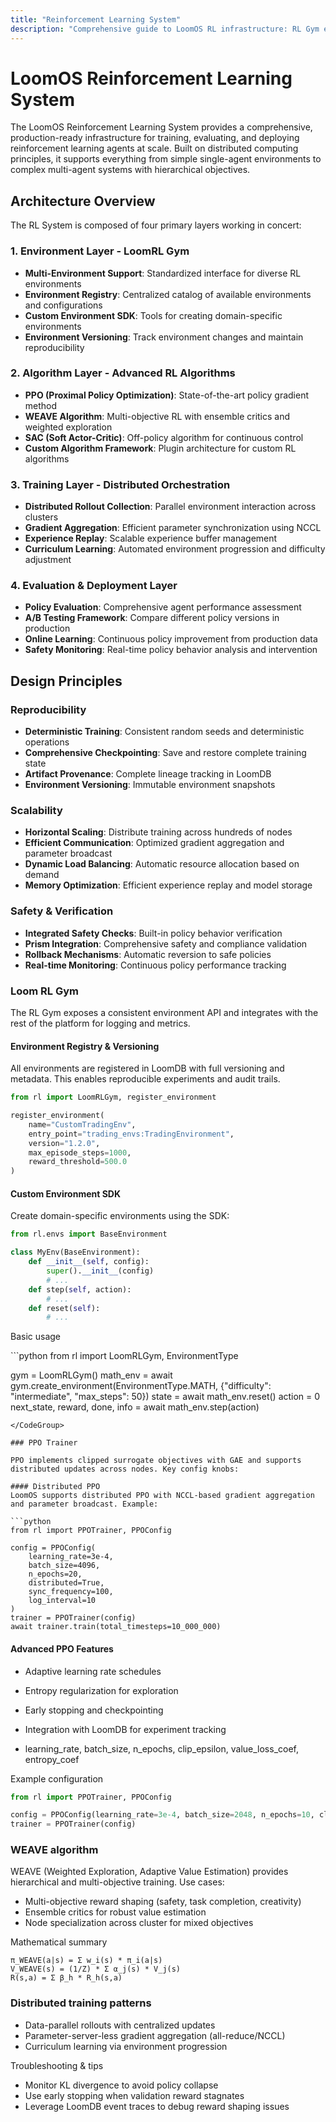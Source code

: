```yaml
---
title: "Reinforcement Learning System"
description: "Comprehensive guide to LoomOS RL infrastructure: RL Gym environments, PPO/WEAVE algorithms, distributed training, and advanced RL techniques."
---
```


# LoomOS Reinforcement Learning System

The LoomOS Reinforcement Learning System provides a comprehensive, production-ready infrastructure for training, evaluating, and deploying reinforcement learning agents at scale. Built on distributed computing principles, it supports everything from simple single-agent environments to complex multi-agent systems with hierarchical objectives.

## Architecture Overview

The RL System is composed of four primary layers working in concert:

### 1. Environment Layer - LoomRL Gym
- **Multi-Environment Support**: Standardized interface for diverse RL environments
- **Environment Registry**: Centralized catalog of available environments and configurations
- **Custom Environment SDK**: Tools for creating domain-specific environments
- **Environment Versioning**: Track environment changes and maintain reproducibility

### 2. Algorithm Layer - Advanced RL Algorithms
- **PPO (Proximal Policy Optimization)**: State-of-the-art policy gradient method
- **WEAVE Algorithm**: Multi-objective RL with ensemble critics and weighted exploration
- **SAC (Soft Actor-Critic)**: Off-policy algorithm for continuous control
- **Custom Algorithm Framework**: Plugin architecture for custom RL algorithms

### 3. Training Layer - Distributed Orchestration
- **Distributed Rollout Collection**: Parallel environment interaction across clusters
- **Gradient Aggregation**: Efficient parameter synchronization using NCCL
- **Experience Replay**: Scalable experience buffer management
- **Curriculum Learning**: Automated environment progression and difficulty adjustment

### 4. Evaluation & Deployment Layer
- **Policy Evaluation**: Comprehensive agent performance assessment
- **A/B Testing Framework**: Compare different policy versions in production
- **Online Learning**: Continuous policy improvement from production data
- **Safety Monitoring**: Real-time policy behavior analysis and intervention

## Design Principles

### Reproducibility
- **Deterministic Training**: Consistent random seeds and deterministic operations
- **Comprehensive Checkpointing**: Save and restore complete training state
- **Artifact Provenance**: Complete lineage tracking in LoomDB
- **Environment Versioning**: Immutable environment snapshots

### Scalability
- **Horizontal Scaling**: Distribute training across hundreds of nodes
- **Efficient Communication**: Optimized gradient aggregation and parameter broadcast
- **Dynamic Load Balancing**: Automatic resource allocation based on demand
- **Memory Optimization**: Efficient experience replay and model storage

### Safety & Verification
- **Integrated Safety Checks**: Built-in policy behavior verification
- **Prism Integration**: Comprehensive safety and compliance validation
- **Rollback Mechanisms**: Automatic reversion to safe policies
- **Real-time Monitoring**: Continuous policy performance tracking

### Loom RL Gym

The RL Gym exposes a consistent environment API and integrates with the rest of the platform for logging and metrics.

#### Environment Registry & Versioning
All environments are registered in LoomDB with full versioning and metadata. This enables reproducible experiments and audit trails.

```python
from rl import LoomRLGym, register_environment

register_environment(
	name="CustomTradingEnv",
	entry_point="trading_envs:TradingEnvironment",
	version="1.2.0",
	max_episode_steps=1000,
	reward_threshold=500.0
)
```

#### Custom Environment SDK
Create domain-specific environments using the SDK:

```python
from rl.envs import BaseEnvironment

class MyEnv(BaseEnvironment):
	def __init__(self, config):
		super().__init__(config)
		# ...
	def step(self, action):
		# ...
	def reset(self):
		# ...
```

Basic usage

<CodeGroup>
```python
from rl import LoomRLGym, EnvironmentType

gym = LoomRLGym()
math_env = await gym.create_environment(EnvironmentType.MATH, {"difficulty": "intermediate", "max_steps": 50})
state = await math_env.reset()
action = 0
next_state, reward, done, info = await math_env.step(action)
```
</CodeGroup>

### PPO Trainer

PPO implements clipped surrogate objectives with GAE and supports distributed updates across nodes. Key config knobs:

#### Distributed PPO
LoomOS supports distributed PPO with NCCL-based gradient aggregation and parameter broadcast. Example:

```python
from rl import PPOTrainer, PPOConfig

config = PPOConfig(
	learning_rate=3e-4,
	batch_size=4096,
	n_epochs=20,
	distributed=True,
	sync_frequency=100,
	log_interval=10
)
trainer = PPOTrainer(config)
await trainer.train(total_timesteps=10_000_000)
```

#### Advanced PPO Features
- Adaptive learning rate schedules
- Entropy regularization for exploration
- Early stopping and checkpointing
- Integration with LoomDB for experiment tracking

- learning_rate, batch_size, n_epochs, clip_epsilon, value_loss_coef, entropy_coef

Example configuration

```python
from rl import PPOTrainer, PPOConfig

config = PPOConfig(learning_rate=3e-4, batch_size=2048, n_epochs=10, clip_epsilon=0.2)
trainer = PPOTrainer(config)
```

### WEAVE algorithm

WEAVE (Weighted Exploration, Adaptive Value Estimation) provides hierarchical and multi-objective training. Use cases:

- Multi-objective reward shaping (safety, task completion, creativity)
- Ensemble critics for robust value estimation
- Node specialization across cluster for mixed objectives

Mathematical summary

```
π_WEAVE(a|s) = Σ w_i(s) * π_i(a|s)
V_WEAVE(s) = (1/Z) * Σ α_j(s) * V_j(s)
R(s,a) = Σ β_h * R_h(s,a)
```

### Distributed training patterns

- Data-parallel rollouts with centralized updates
- Parameter-server-less gradient aggregation (all-reduce/NCCL)
- Curriculum learning via environment progression

Troubleshooting & tips

- Monitor KL divergence to avoid policy collapse
- Use early stopping when validation reward stagnates
- Leverage LoomDB event traces to debug reward shaping issues

